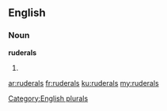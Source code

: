 ==English==

===Noun===
'''ruderals'''

# {{plural of|[[ruderal]]}}

[[Category:English plurals]]

[[ar:ruderals]]
[[fr:ruderals]]
[[ku:ruderals]]
[[my:ruderals]]